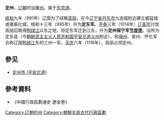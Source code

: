 '''定州'''，[[辽朝|辽朝]]时设置[[州|州]]。属于[[东京道|东京道]]。

[[统和|统和]]九年（991年）辽国为了经略[[高丽|高丽]]，在今[[辽宁省|辽宁省]][[丹东市|丹东市]]九连城附近建立威寇城或者振化城，统和十三年（995年）升为'''定东军'''。[[開泰_(遼)|开泰]]三年（1014年）[[辽圣宗|辽圣宗]]讨伐高丽后取得[[鸭绿江|鸭绿江]]以东之地，将定东军迁到江东，升为'''定州保宁军[[节度使|节度使]]'''。治所为定东县（今[[朝鲜民主主义人民共和国|朝鲜民主主义人民共和国]][[平安北道|平安北道]][[义州|义州]]附近），和[[保州_(辽朝)|保州]]、宣州、怀化军合称辽国[[鸭绿江|鸭绿江]]东的三州一军。[[天庆_(辽朝)|天庆]]六年（1116年），高丽占领定州。
==參见==
*[[定州市_(平安北道)|定州市 (平安北道)]]
==參考資料==
*《中國行政區劃通史·遼金卷》
{{辽朝行政区划|nocat}}
{{辽朝行政区划小作品}}
[[Category:辽朝的州|Category:辽朝的州]] 
[[Category:朝鮮半島古代行政區劃|Category:朝鮮半島古代行政區劃]]